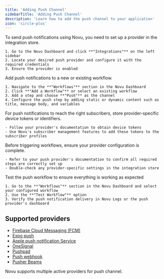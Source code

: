 ```yaml
---
title: 'Adding Push Channel'
sidebarTitle: 'Adding Push Channel'
description: 'Learn how to add the push channel to your application'
icon: 'circle-plus'
---
```



<Steps>
  <Step title="Add a push channel provider">
    To send push notifications using Novu, you need to set up a provider in the integration store.

    1. Go to the Novu Dashboard and click **"Integrations"** on the left sidebar
    2. Locate your desired push provider and configure it with the required credentials
    3. Ensure the provider is enabled

  </Step>

  <Step title="Set up push channel in a workflow">
    Add push notifications to a new or existing workflow.

    1. Navigate to the **"Workflows"** section in the Novu Dashboard
    2. Click **"Add a Workflow"** or select an existing workflow
    3. Add a step and choose **"Push"** as the channel
    4. Configure the push step by adding static or dynamic content such as title, message body, and variables

  </Step>

  <Step title="Store device tokens in subscriber profiles">
    For push notifications to reach the right subscribers, store provider-specific device tokens or identifiers.

    - Follow your provider's documentation to obtain device tokens
    - Use Novu's subscriber management features to add these tokens to the subscriber profiles

  </Step>

  <Step title="Verify provider configuration">
    Before triggering workflows, ensure your provider configuration is complete.

    - Refer to your push provider's documentation to confirm all required steps are correctly set up
    - Double-check any provider-specific settings in the integration store

  </Step>

  <Step title="Trigger and test push workflow">
    Test the push workflow to ensure everything is working as expected

    1. Go to the **"Workflows"** section in the Novu Dashboard and select your configured workflow
    2. Use the **"Test Workflow"** option
    3. Verify the push notification delivery in Novu Logs or the push provider's dashboard

  </Step>
</Steps>

## Supported providers

- [Firebase Cloud Messaging (FCM)](/platform/integrations/push/fcm)
- [Expo push](/platform/integrations/push/expo-push)
- [Apple push notification Service](/platform/integrations/push/apns)
- [OneSignal](/platform/integrations/push/onesignal)
- [Pushpad](/platform/integrations/push/pushpad)
- [Push webhook](/platform/integrations/push/push-webhook)
- [Pusher Beams](/platform/integrations/push/pusher-beams)

<Callout>Novu supports multiple active providers for push channel.</Callout>